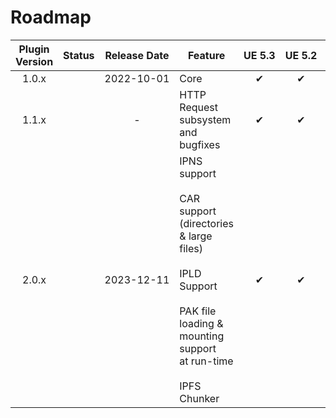 
# Roadmap

| Plugin Version |   Status    |      Release Date       | Feature                                                                                                                                                                  | <nobr>UE 5.3</nobr> | <nobr>UE 5.2</nobr> | <nobr>UE 5.1</nobr> |    <nobr>UE 5.0</nobr>     |    <nobr>UE 4.27</nobr>    |
|:--------------:|:-----------:|:-----------------------:|--------------------------------------------------------------------------------------------------------------------------------------------------------------------------|:-------------------:|:-------------------:|:-------------------:|:--------------------------:|:--------------------------:|
|     1.0.x      | <Released/> | <nobr>2022-10-01</nobr> | Core                                                                                                                                                                     |          ✔          |          ✔          |          ✔          |             ✔              |             ✔              |
|     1.1.x      | <Released/> |            -            | HTTP Request subsystem and bugfixes                                                                                                                                      |          ✔          |          ✔          |          ✔          |             ✔              | <UE version="Deprecated"/> |
|     2.0.x      | <Released/> | <nobr>2023-12-11</nobr> | IPNS support<br/><br/>CAR support (directories & large files)<br/><br/>IPLD Support<br/><br/> PAK file loading & mounting support<br/>at run-time<br/><br/> IPFS Chunker |          ✔          |          ✔          |          ✔          | <UE version="Deprecated"/> | <UE version="Deprecated"/> |